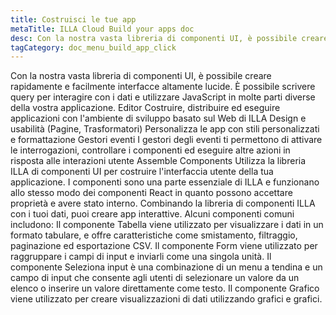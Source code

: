 ```yaml
---
title: Costruisci le tue app
metaTitle: ILLA Cloud Build your apps doc
desc: Con la nostra vasta libreria di componenti UI, è possibile creare rapidamente e facilmente interfacce altamente lucidate con ILLA Cloud.
tagCategory: doc_menu_build_app_click
---
```


Con la nostra vasta libreria di componenti UI, è possibile creare rapidamente e facilmente interfacce altamente lucide. È possibile scrivere query per interagire con i dati e utilizzare JavaScript in molte parti diverse della vostra applicazione.
Editor
Costruire, distribuire ed eseguire applicazioni con l'ambiente di sviluppo basato sul Web di ILLA 
Design e usabilità (Pagine, Trasformatori)
Personalizza le app con stili personalizzati e formattazione
Gestori eventi 
I gestori degli eventi ti permettono di attivare le interrogazioni, controllare i componenti ed eseguire altre azioni in risposta alle interazioni utente
Assemble Components
Utilizza la libreria ILLA di componenti UI per costruire l'interfaccia utente della tua applicazione.
I componenti sono una parte essenziale di ILLA e funzionano allo stesso modo dei componenti React in quanto possono accettare proprietà e avere stato interno. Combinando la libreria di componenti ILLA con i tuoi dati, puoi creare app interattive.
Alcuni componenti comuni includono:
Il componente Tabella viene utilizzato per visualizzare i dati in un formato tabulare, e offre caratteristiche come smistamento, filtraggio, paginazione ed esportazione CSV. 
Il componente Form viene utilizzato per raggruppare i campi di input e inviarli come una singola unità. 
Il componente Seleziona input è una combinazione di un menu a tendina e un campo di input che consente agli utenti di selezionare un valore da un elenco o inserire un valore direttamente come testo. 
Il componente Grafico viene utilizzato per creare visualizzazioni di dati utilizzando grafici e grafici.
